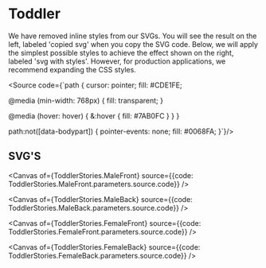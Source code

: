 
<Meta title="Getting Started/Body Models/Toddler"/>

# Toddler

We have removed inline styles from our SVGs. You will see the result on the left, labeled 'copied svg' when you copy the SVG code. Below, we will apply the simplest possible styles to achieve the effect shown on the right, labeled 'svg with styles'. However, for production applications, we recommend expanding the CSS styles.

<Source code={`path {
  cursor: pointer;
  fill: #CDE1FE;

  @media (min-width: 768px) {
    fill: transparent;
  }

  @media (hover: hover) {
    &:hover {
      fill: #7AB0FC
    }
  }
}

path:not([data-bodypart]) {
  pointer-events: none;
  fill: #0068FA;
}`}/>

## SVG'S

<Canvas of={ToddlerStories.MaleFront} source={{code: ToddlerStories.MaleFront.parameters.source.code}} />

<Canvas of={ToddlerStories.MaleBack} source={{code: ToddlerStories.MaleBack.parameters.source.code}} />

<Canvas of={ToddlerStories.FemaleFront} source={{code: ToddlerStories.FemaleFront.parameters.source.code}} />

<Canvas of={ToddlerStories.FemaleBack} source={{code: ToddlerStories.FemaleBack.parameters.source.code}} />